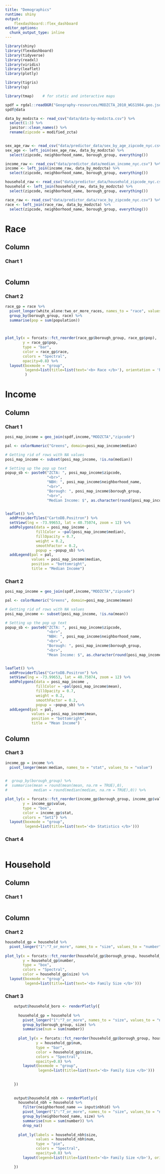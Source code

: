 ```yaml
---
title: "Demographics"
runtime: shiny
output: 
    flexdashboard::flex_dashboard
editor_options: 
  chunk_output_type: inline
---
```



```r
library(shiny)
library(flexdashboard)
library(tidyverse)
library(readxl)
library(viridis)
library(leaflet)
library(plotly)

library(tigris)
library(sp)

library(tmap)    # for static and interactive maps

spdf = rgdal::readOGR("Geography-resources/MODZCTA_2010_WGS1984.geo.json")
spdf@data

data_by_modzcta <- read_csv("data/data-by-modzcta.csv") %>% 
  select(1:3) %>% 
  janitor::clean_names() %>% 
  rename(zipcode = modified_zcta)
  

sex_age_raw <- read_csv("data/predictor_data/sex_by_age_zipcode_nyc.csv") %>% select(-1)
sex_age <- left_join(sex_age_raw, data_by_modzcta) %>% 
  select(zipcode, neighborhood_name, borough_group, everything())

income_raw <- read_csv("data/predictor_data/median_income_nyc.csv") %>% select(-1)
income <- left_join(income_raw, data_by_modzcta) %>% 
  select(zipcode, neighborhood_name, borough_group, everything())

household_raw <- read_csv("data/predictor_data/household_zipcode_nyc.csv") %>% select(-1)
household <- left_join(household_raw, data_by_modzcta) %>% 
  select(zipcode, neighborhood_name, borough_group, everything())

race_raw <- read_csv("data/predictor_data/race_by_zipcode_nyc.csv") %>% select(-1)
race <- left_join(race_raw, data_by_modzcta) %>% 
  select(zipcode, neighborhood_name, borough_group, everything())


```



Race 
=======================================================================    
   
Column {data-width=600 }
-----------------------------------------------------------------------
### Chart 1

```r

```

Column {data-width=400}
----------------------------------------------------------------------- 
### Chart 2

```r
race_gp = race %>% 
  pivot_longer(white_alone:two_or_more_races, names_to = "race", values_to = "population") %>% 
  group_by(borough_group, race) %>% 
  summarise(pop = sum(population))
  


plot_ly(x = forcats::fct_reorder(race_gp$borough_group, race_gp$pop),
        y = race_gp$pop,
        type = "bar",
        color = race_gp$race,
        colors = "Spectral",
        opacity=0.8) %>% 
  layout(boxmode = "group",
         legend=list(title=list(text='<b> Race </b>'), orientation = 'h', xanchor = "center", x = 0.5)
         )
```   


Income {data-orientation=columns}
=======================================================================   
   
Column {data-width=600 .tabset}
-----------------------------------------------------------------------
### Chart 1

```r
posi_map_income = geo_join(spdf,income,"MODZCTA","zipcode")

pal <- colorNumeric("Greens", domain=posi_map_income$median)

# Getting rid of rows with NA values
posi_map_income <- subset(posi_map_income, !is.na(median))

# Setting up the pop up text
popup_sb <- paste0("ZCTA: ", posi_map_income$zipcode, 
                   "<br>", 
                   "NBH: ", posi_map_income$neighborhood_name,
                   "<br>", 
                   "Borough: ", posi_map_income$borough_group,
                   "<br>", 
                   "Median Income: $", as.character(round(posi_map_income$median),0))


leaflet() %>%
  addProviderTiles("CartoDB.Positron") %>%
  setView(lng = -73.99653, lat = 40.75074, zoom = 12) %>% 
  addPolygons(data = posi_map_income , 
              fillColor = ~pal(posi_map_income$median), 
              fillOpacity = 0.7, 
              weight = 0.2, 
              smoothFactor = 0.2,
              popup = ~popup_sb) %>%
  addLegend(pal = pal, 
            values = posi_map_income$median, 
            position = "bottomright", 
            title = "Median Income")
```

### Chart 2

```r
posi_map_income = geo_join(spdf,income,"MODZCTA","zipcode")

pal <- colorNumeric("Greens", domain=posi_map_income$mean)

# Getting rid of rows with NA values
posi_map_income <- subset(posi_map_income, !is.na(mean))

# Setting up the pop up text
popup_sb <- paste0("ZCTA: ", posi_map_income$zipcode, 
                   "<br>", 
                   "NBH: ", posi_map_income$neighborhood_name,
                   "<br>", 
                   "Borough: ", posi_map_income$borough_group,
                   "<br>", 
                   "Mean Income: $", as.character(round(posi_map_income$mean),0))


leaflet() %>%
  addProviderTiles("CartoDB.Positron") %>%
  setView(lng = -73.99653, lat = 40.75074, zoom = 12) %>% 
  addPolygons(data = posi_map_income , 
              fillColor = ~pal(posi_map_income$mean), 
              fillOpacity = 0.7, 
              weight = 0.2, 
              smoothFactor = 0.2,
              popup = ~popup_sb) %>%
  addLegend(pal = pal, 
            values = posi_map_income$mean, 
            position = "bottomright", 
            title = "Mean Income")
```   
    

Column {data-width=400}
-----------------------------------------------------------------------   
### Chart 3

```r
income_gp = income %>% 
  pivot_longer(mean:median, names_to = "stat", values_to = "value")
  

#  group_by(borough_group) %>% 
#  summarise(mean = round(mean(mean, na.rm = TRUE),0),
#            median = round(median(median, na.rm = TRUE),0)) %>% 

plot_ly(x = forcats::fct_reorder(income_gp$borough_group, income_gp$value),
        y = income_gp$value,
        type = "box",
        color = income_gp$stat,
        colors = "Set1") %>% 
  layout(boxmode = "group",
         legend=list(title=list(text='<b> Statistics </b>')))
```   
    
### Chart 4

```r

```

Household {data-orientation=columns}
=======================================================================   
   
Column {data-width=600}
-----------------------------------------------------------------------
### Chart 1

```r
```

Column {data-width=400}
-----------------------------------------------------------------------   
### Chart 2

```r
household_gp = household %>% 
  pivot_longer("1":"7_or_more", names_to = "size", values_to = "number")
  
plot_ly(x = forcats::fct_reorder(household_gp$borough_group, household_gp$number),
        y = household_gp$number,
        type = "box",
        colors = "Spectral",
        color = household_gp$size) %>% 
  layout(boxmode = "group",
         legend=list(title=list(text='<b> Family Size </b>')))

```   
    
### Chart 3

```r

    output$household_boro <- renderPlotly({
      
      household_gp = household %>% 
        pivot_longer("1":"7_or_more", names_to = "size", values_to = "number") %>% 
        group_by(borough_group, size) %>% 
        summarise(num = sum(number))
      
      plot_ly(x = forcats::fct_reorder(household_gp$borough_group, household_gp$num),
              y = household_gp$num,
              type = "bar",
              color = household_gp$size,
              colors = "Spectral",
              opacity=0.8) %>% 
        layout(boxmode = "group",
               legend=list(title=list(text='<b> Family Size </b>')))
    
      
    })
    
    
    output$household_nbh <- renderPlotly({
      household_nbh = household %>% 
        filter(neighborhood_name == input$nbhid) %>%
        pivot_longer("1":"7_or_more", names_to = "size", values_to = "number") %>%
        group_by(neighborhood_name, size) %>% 
        summarise(num = sum(number)) %>% 
        drop_na()
      
      plot_ly(labels = household_nbh$size,
              values = household_nbh$num,
              type = "pie",
              colors = "Spectral",
              opacity=0.8) %>% 
        layout(legend=list(title=list(text='<b> Family Size </b>'), orientation = 'h', xanchor = "center", x = 0.5))
      
    })
```